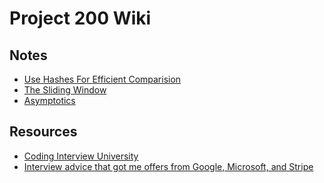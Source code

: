 = Project 200 Wiki =

== Notes ==
* [[Use Hashes For Efficient Comparision]]
* [[The Sliding Window]]
* [[Asymptotics]]

== Resources ==
* [[Coding Interview University]]
* [[Interview advice that got me offers from Google, Microsoft, and Stripe]]
